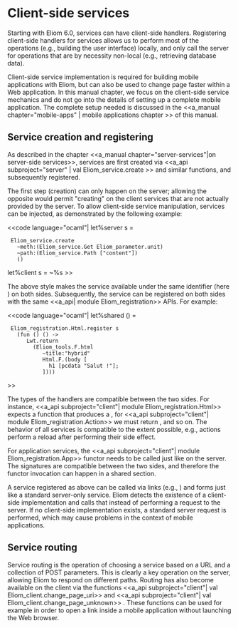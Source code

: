 = Client-side services =

Starting with Eliom 6.0, services can have client-side
handlers. Registering client-side handlers for services allows us to
perform most of the operations (e.g., building the user interface)
locally, and only call the server for operations that are by necessity
non-local (e.g., retrieving database data).

Client-side service implementation is required for building mobile
applications with Eliom, but can also be used to change page faster
within a Web application. In this manual chapter, we focus on the
client-side service mechanics and do not go into the details of
setting up a complete mobile application. The complete setup needed is
discussed in the
<<a_manual chapter="mobile-apps" | mobile applications chapter >>
of this manual.

== Service creation and registering ==

As described in the chapter <<a_manual chapter="server-services"|on
server-side services>>, services are first created via
<<a_api subproject="server" | val Eliom_service.create >>
and similar functions, and subsequently registered.

The first step (creation) can only happen on the server; allowing the
opposite would permit "creating" on the client services that are not
actually provided by the server. To allow client-side service
manipulation, services can be injected, as demonstrated by the
following example:

<<code language="ocaml"|
let%server s =
  Eliom_service.create
    ~meth:(Eliom_service.Get Eliom_parameter.unit)
    ~path:(Eliom_service.Path ["content"])
    ()

let%client s = ~%s
>>

The above style makes the service available under the same identifier
(here {{{s}}}) on both sides. Subsequently, the service
can be registered on both sides with the same
<<a_api| module Eliom_registration>> APIs. For example:

<<code language="ocaml"|
let%shared () =
  Eliom_registration.Html.register s
    (fun () () ->
       Lwt.return
         (Eliom_tools.F.html
            ~title:"hybrid"
            Html.F.(body [
              h1 [pcdata "Salut !"];
            ])))
>>

The types of the handlers are compatible between the two sides. For
instance, <<a_api subproject="client"| module Eliom_registration.Html>>
expects a function that produces a
{{{Html_types.html Eliom_content.Html.D.elt Lwt.t}}}, for <<a_api
subproject="client"| module Eliom_registration.Action>> we must return
{{{unit Lwt.t}}}, and so on. The behavior of all services is
compatible to the extent possible, e.g., actions perform a reload
after performing their side effect.

For application services, the
<<a_api subproject="client"| module Eliom_registration.App>> functor
needs to be called just like on the server. The signatures are
compatible between the two sides, and therefore the functor invocation
can happen in a shared section.

A service registered as above can be called via links (e.g.,
{{{Eliom_content.Html.D.a}}}) and forms just like a standard
server-only service. Eliom detects the existence of a client-side
implementation and calls that instead of performing a request to the
server. If no client-side implementation exists, a standard server
request is performed, which may cause problems in the context of
mobile applications.

== Service routing ==

Service routing is the operation of choosing a service based on a URL
and a collection of POST parameters. This is clearly a key operation
on the server, allowing Eliom to respond on different paths. Routing
has also become available on the client via the functions
<<a_api subproject="client"| val Eliom_client.change_page_uri>> and
<<a_api subproject="client"| val Eliom_client.change_page_unknown>> .
These functions can be used for example in order to open a link inside
a mobile application without launching the Web browser.
